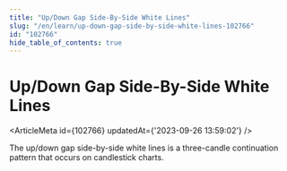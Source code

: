```yaml
---
title: "Up/Down Gap Side-By-Side White Lines"
slug: "/en/learn/up-down-gap-side-by-side-white-lines-102766"
id: "102766"
hide_table_of_contents: true
---
```



# Up/Down Gap Side-By-Side White Lines

<ArticleMeta id={102766} updatedAt={'2023-09-26 13:59:02'} />
<div className='border-solid border-b border-t-0 my-4 border-[var(--ifm-color-gray-300)]' />

The up/down gap side-by-side white lines is a three-candle continuation pattern that occurs on candlestick charts.

